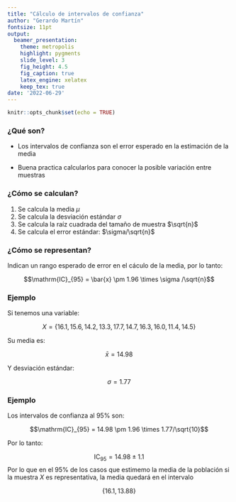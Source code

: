```yaml
---
title: "Cálculo de intervalos de confianza"
author: "Gerardo Martín"
fontsize: 11pt
output:
  beamer_presentation:
    theme: metropolis
    highlight: pygments
    slide_level: 3
    fig_height: 4.5
    fig_caption: true
    latex_engine: xelatex
    keep_tex: true
date: '2022-06-29'
---
```


```r
knitr::opts_chunk$set(echo = TRUE)
```

### ¿Qué son?

- Los intervalos de confianza son el error esperado en la estimación de la media

- Buena practica calcularlos para conocer la posible variación entre muestras

### ¿Cómo se calculan?

1. Se calcula la media $\mu$
2. Se calcula la desviación estándar $\sigma$
3. Se calcula la raíz cuadrada del tamaño de muestra $\sqrt{n}$
4. Se calcula el error estándar: $\sigma/\sqrt{n}$

### ¿Cómo se representan?

Indican un rango esperado de error en el cáculo de la media, por lo tanto:

$$\mathrm{IC}_{95} = \bar{x} \pm 1.96 \times \sigma /\sqrt{n}$$

### Ejemplo

Si tenemos una variable:

$$X = \{ 16.1, 15.6, 14.2, 13.3, 17.7, 14.7, 16.3, 16.0, 11.4, 14.5 \}$$

Su media es:

$$\bar{x} = 14.98$$

Y desviación estándar:

$$\sigma = 1.77$$

### Ejemplo

Los intervalos de confianza al 95% son:

$$\mathrm{IC}_{95} = 14.98 \pm 1.96 \times 1.77/\sqrt{10}$$

Por lo tanto:

$$\mathrm{IC}_{95} = 14.98 \pm 1.1$$
Por lo que en el 95% de los casos que estimemo la media de la población si la muestra $X$ es representativa, la media quedará en el intervalo

$$\{16.1, 13.88\}$$

